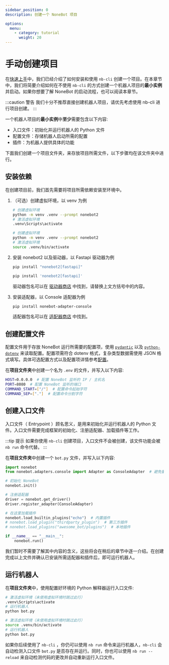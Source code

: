 ```yaml
---
sidebar_position: 0
description: 创建一个 NoneBot 项目

options:
  menu:
    - category: tutorial
      weight: 20
---
```


# 手动创建项目


在[快速上手](../quick-start.mdx)中，我们已经介绍了如何安装和使用 `nb-cli` 创建一个项目。在本章节中，我们将简要介绍如何在不使用 `nb-cli` 的方式创建一个机器人项目的**最小实例**并启动。如果你想要了解 NoneBot 的启动流程，也可以阅读本章节。

:::caution 警告
我们十分不推荐直接创建机器人项目，请优先考虑使用 nb-cli 进行项目创建。
:::

一个机器人项目的**最小实例**中**至少**需要包含以下内容:

- 入口文件：初始化并运行机器人的 Python 文件
- 配置文件：存储机器人启动所需的配置
- 插件：为机器人提供具体的功能

下面我们创建一个项目文件夹，来存放项目所需文件，以下步骤均在该文件夹中进行。

## 安装依赖

在创建项目前，我们首先需要将项目所需依赖安装至环境中。

1. （可选）创建虚拟环境，以 venv 为例

   <Tabs groupId="platform">
     <TabItem value="windows" label="Windows" default>

   ```bash
   # 创建虚拟环境
   python -m venv .venv --prompt nonebot2
   # 激活虚拟环境
   .venv\Scripts\activate
   ```

     </TabItem>
     <TabItem value="linux/macos" label="Linux/macOS">

   ```bash
   # 创建虚拟环境
   python -m venv .venv --prompt nonebot2
   # 激活虚拟环境
   source .venv/bin/activate
   ```

     </TabItem>
   </Tabs>

2. 安装 nonebot2 以及驱动器，以 Fastapi 驱动器为例

   <Tabs groupId="platform">
     <TabItem value="windows" label="Windows" default>

   ```bash
   pip install "nonebot2[fastapi]"
   ```

     </TabItem>
     <TabItem value="linux/macos" label="Linux/macOS">

   ```bash
   pip install 'nonebot2[fastapi]'
   ```

     </TabItem>
   </Tabs>

   驱动器包名可以在 [驱动器商店](/store/drivers) 中找到，请替换上文方括号中的内容。

3. 安装适配器，以 Console 适配器为例

   ```bash
   pip install nonebot-adapter-console
   ```

   适配器包名可以在 [适配器商店](/store/adapters) 中找到。

## 创建配置文件

配置文件用于存放 NoneBot 运行所需要的配置项，使用 [`pydantic`](https://docs.pydantic.dev/) 以及 [`python-dotenv`](https://saurabh-kumar.com/python-dotenv/) 来读取配置。配置项需符合 dotenv 格式，复杂类型数据需使用 JSON 格式填写。具体可选配置方式以及配置项详情参考[配置](../appendices/config.mdx)。

在**项目文件夹**中创建一个名为 `.env` 的文件，并写入以下内容:

```bash title=.env
HOST=0.0.0.0  # 配置 NoneBot 监听的 IP / 主机名
PORT=8080  # 配置 NoneBot 监听的端口
COMMAND_START=["/"]  # 配置命令起始字符
COMMAND_SEP=["."]  # 配置命令分割字符
```

## 创建入口文件

入口文件（ Entrypoint ）顾名思义，是用来初始化并运行机器人的 Python 文件。入口文件需要完成框架的初始化、注册适配器、加载插件等工作。

:::tip 提示
如果你使用 `nb-cli` 创建项目，入口文件不会被创建，该文件功能会被 `nb run` 命令代替。
:::

在**项目文件夹**中创建一个 `bot.py` 文件，并写入以下内容:

```python title=bot.py
import nonebot
from nonebot.adapters.console import Adapter as ConsoleAdapter  # 避免重复命名

# 初始化 NoneBot
nonebot.init()

# 注册适配器
driver = nonebot.get_driver()
driver.register_adapter(ConsoleAdapter)

# 在这里加载插件
nonebot.load_builtin_plugins("echo")  # 内置插件
# nonebot.load_plugin("thirdparty_plugin")  # 第三方插件
# nonebot.load_plugins("awesome_bot/plugins")  # 本地插件

if __name__ == "__main__":
    nonebot.run()
```

我们暂时不需要了解其中内容的含义，这些将会在稍后的章节中逐一介绍。在创建完成以上文件并确认已安装所需适配器和插件后，即可运行机器人。

## 运行机器人

在**项目文件夹**中，使用配置好环境的 Python 解释器运行入口文件:

<Tabs groupId="platform">
  <TabItem value="windows" label="Windows" default>

```bash
# 激活虚拟环境（未使用虚拟环境时跳过此行）
.venv\Scripts\activate
# 运行机器人
python bot.py
```

  </TabItem>
  <TabItem value="linux/macos" label="Linux/macOS">

```bash
# 激活虚拟环境（未使用虚拟环境时跳过此行）
source .venv/bin/activate
# 运行机器人
python bot.py
```

  </TabItem>
</Tabs>

如果你后续使用了 `nb-cli` ，你仍可以使用 `nb run` 命令来运行机器人，`nb-cli` 会自动检测入口文件 `bot.py` 是否存在并运行。同时，你也可以使用 `nb run --reload` 来自动检测代码的更改并自动重新运行入口文件。
